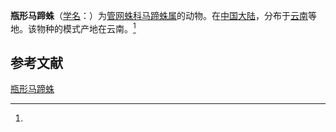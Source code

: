 {{Speciesbox
| name = 瓶形马蹄蛛
| status = 
| status_system = 
| image = 
| genus = Pritha
| species = ampulla
| authority = (Wang, 1987)<ref name='id12800'>{{cite web| url =http://www.bioinfo.cn/db05/BjdwSpecies.php?action=view&id=12800| title =瓶形马蹄蛛| work =《中国动物物种编目数据库》| publisher =中国科学院微生物研究所| author =中国科学院动物研究所| accessdate =2009-04-28| deadurl =yes| archiveurl =https://web.archive.org/web/20160304235947/http://www.bioinfo.cn/db05/BjdwSpecies.php?action=view&id=12800| archivedate =2016-03-04}}</ref>
}}

'''瓶形马蹄蛛'''（[[学名|学名]]：{{lang|la|''Pritha ampulla''}}）为[[管网蛛科|管网蛛科]][[马蹄蛛属|马蹄蛛属]]的动物。在[[中国大陆|中国大陆]]，分布于[[云南|云南]]等地。该物种的模式产地在云南。<ref name='id12800'/>

== 参考文献 ==
{{reflist}}

{{Wikispecies|Pritha ampulla}}
{{Taxonbar|from=Q2391546}}

[[Category:马蹄蛛属|瓶形马蹄蛛]]


{{蜘蛛小作品}}